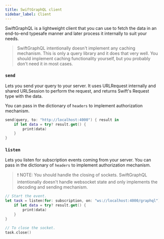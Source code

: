 ```yaml
---
title: SwiftGraphQL client
sidebar_label: Client
---
```


SwiftGraphQL is a lightweight client that you can use to fetch the data in an end-to-end typesafe manner and later process it internally to suit your needs.

> SwiftGraphQL intentionally doesn't implement any caching mechanism. This is only a query library and it does that very well. You should implement caching functionality yourself, but you probably don't need it in most cases.

### `send`

Lets you send your query to your server. It uses URLRequest internally and shared URLSession to perform the request, and returns Swift's Request type with the data.

You can pass in the dictionary of `headers` to implement authorization mechanism.

```swift
send(query, to: "http://localhost:4000") { result in
    if let data = try? result.get() {
        print(data)
    }
}
```

### `listen`

Lets you listen for subscription events coming from your server.
You can pass in the dictionary of `headers` to implement authorization mechanism.

> ❗️ NOTE: You should handle the closing of sockets. SwiftGraphQL intentionally doesn't handle websocket state and only implements the decoding and sending mechanism.

```swift
// Start the event.
let task = listen(for: subscription, on: "ws://localhost:4000/graphql") { result in
    if let data = try? result.get() {
        print(data)
    }
}

// To close the socket.
task.close()
```
